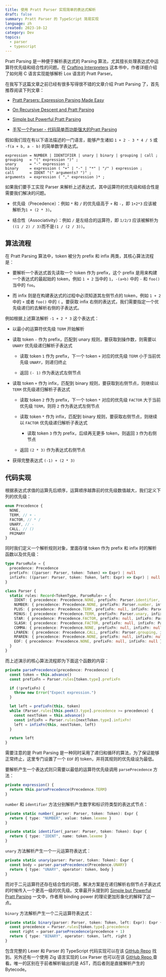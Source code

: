 ```yaml
---
title: 使用 Pratt Parser 实现简单的表达式解析
draft: false
summary: Pratt Parser 的 TypeScript 简易实现
language: zh
created: 2023-10-12
category: Dev
topics:
  - parser
  - typescript
---
```


Pratt Parsing 是一种便于解析表达式的 Parsing 算法，尤其擅长处理表达式中运算符优先级和结合性的问题。在 [Crafting Interpreters](https://craftinginterpreters.com/compiling-expressions.html#a-pratt-parser) 这本书中，作者详细介绍了如何用 C 语言实现能够解析 Lox 语言的 Pratt Parser。

在我写下这篇文章之前已经有很多写得很不错的文章介绍 Pratt Parsing 了，首先推荐阅读下列文章：

- [Pratt Parsers: Expression Parsing Made Easy](https://journal.stuffwithstuff.com/2011/03/19/pratt-parsers-expression-parsing-made-easy/)

- [On Recursive Descent and Pratt Parsing](https://chidiwilliams.com/post/on-recursive-descent-and-pratt-parsing/)

- [Simple but Powerful Pratt Parsing](https://matklad.github.io/2020/04/13/simple-but-powerful-pratt-parsing.html)

- [手写一个Parser - 代码简单而功能强大的Pratt Parsing](https://zhuanlan.zhihu.com/p/471075848)

假如我们现在有以下语法描述的一门语言，能够产生诸如 `1 + 2 - 3 * 4 / 5` 或 `-f(a + b, a - b)` 的简单数学表达式。

```bnf
expression = NUMBER | IDENTIFIER | unary | binary | grouping | call ;
grouping   = "(" expression ")" ;
unary      = "-" expression ;
binary     = expression ( "+" | "-" | "*" | "/" ) expression ;
call       = IDENT "(" arguments? ")" ;
arguments  = expression ( "," expression )* ;
```

如果我们要手工实现 Parser 来解析上述表达式，其中运算符的优先级和结合性是需要我们解决的问题。

- 优先级（Precedence）：例如 `*` 和 `/` 的优先级高于 `+` 和 `-`，即 `1+2*3` 应该被解析为`1 + (2 * 3)`。

- 结合性（Associativity）：例如 `/` 是左结合的运算符，即 `1/2/3` 应该被解析为 `((1 / 2) / 3)`而不是`(1 / (2 / 3))`。

## 算法流程

在 Pratt Parsing 算法中，token 被分为 prefix 和 infix 两类，其核心算法流程是：

- 要解析一个表达式首先读取一个 token 作为 prefix，这个 prefix 是用来构建一个表达式的最起始的 token，例如 `1 + 2` 当中的 `1`，`-(a+b)` 中的 `-` 和 `foo()` 当中的 `foo`。

- 而 infix 则是在构建表达式的过程中必须知道其左侧节点的 token，例如 `1 + 2` 中的 `+` 或者 `foo()` 中的 `(` 。要获取 infix 右侧的表达式，我们需要指定一个优先级递归的去解析右侧的子表达式。

例如根据上述算法解析 `-1 + 2 * 3` 这个表达式：

- 以最小的运算符优先级 `TERM` 开始解析

- 读取 token `-` 作为 prefix，匹配到 unary 规则，要获取到操作数，则需要以 `UNARY` 优先级递归解析子表达式

  - 读取 token `1` 作为 prefix，下一个 token `+` 对应的优先级 `TERM` 小于当前优先级 `UNARY`，则递归终止

  - 返回 `(- 1)` 作为表达式左侧节点

- 读取 token `+` 作为 infix，匹配到 binary 规则，要获取到右侧节点，则继续以 `TERM` 优先级递归解析子表达式

  - 读取 token `2` 作为 prefix，下一个 token `*` 对应的优先级 `FACTOR` 大于当前优先级 `TERM`，则将 `2` 作为表达式左侧节点

  - 读取 token `*` 作为 infix，匹配到 binary 规则，要获取右侧节点，则继续以 `FACTOR` 优先级递归解析子表达式

    - 读取 token `3` 作为 prefix，后续再无更多 token，则返回 `3` 作为右侧节点

  - 返回 `(2 * 3)` 作为表达式右侧节点

- 获得完整表达式 `(-1) + (2 * 3)`

## 代码实现

根据表达式求值的运算先后顺序，运算顺序越靠前的优先级数值越大，我们定义下列的优先级：

```typescript
enum Precedence {
  NONE,
  TERM, // + -
  FACTOR, // * /
  UNARY, // -
  CALL, // ()
  PRIMARY
}
```

同时我们定义一个解析规则对象，里面存储 token 作为 prefix 和 infix 时的解析函数以及优先级：

```typescript
type ParseRule = {
  precedence: Precedence
  prefixFn: ((parser: Parser, token: Token) => Expr) | null
  infixFn: ((parser: Parser, token: Token, left: Expr) => Expr) | null
}

class Parser {
  static rules: Record<TokenType, ParseRule> = {
    IDENT: { precedence: Precedence.NONE, prefixFn: Parser.identifier, infixFn: null },
    NUMBER: { precedence: Precedence.NONE, prefixFn: Parser.number, infixFn: null },
    PLUS: { precedence: Precedence.TERM, prefixFn: null, infixFn: Parser.binary },
    MINUS: { precedence: Precedence.TERM, prefixFn: Parser.unary, infixFn: Parser.binary },
    STAR: { precedence: Precedence.FACTOR, prefixFn: null, infixFn: Parser.binary },
    SLASH: { precedence: Precedence.FACTOR, prefixFn: null, infixFn: Parser.binary },
    COMMA: { precedence: Precedence.NONE, prefixFn: null, infixFn: null },
    LPAREN: { precedence: Precedence.CALL, prefixFn: Parser.grouping, infixFn: Parser.call },
    RPAREN: { precedence: Precedence.NONE, prefixFn: null, infixFn: null },
    EOF: { precedence: Precedence.NONE, prefixFn: null, infixFn: null }
  }
}
```

而上述演示的核心算法流程即为下面这个函数的内容：

```typescript
private parsePrecedence(precedence: Precedence) {
  const token = this.advance()
  const prefixFn = Parser.rules[token.type].prefixFn

  if (!prefixFn) {
    throw new Error("Expect expression.")
  }

  let left = prefixFn(this, token)
  while (Parser.rules[this.peek().type].precedence >= precedence) {
    const nextToken = this.advance()
    const infixFn = Parser.rules[nextToken.type].infixFn!
    left = infixFn(this, nextToken, left)
  }

  return left
}
```

需要注意的是 Pratt Parsing 是一种同时采用了递归和循环的算法，为了保证能够正常终止，这里专门设置了一个 `EOF` 的 token，并将其规则的优先级设为最低。

要解析产生一个表达式则只需要以最低的运算符优先级调用 `parsePrecedence` 方法：

```typescript
private expression() {
  return this.parsePrecedence(Precedence.TERM)
}
```

`number` 和 `identifier` 方法分别解析产生数字和标识符类型的表达式节点：

```typescript
private static number(_parser: Parser, token: Token): Expr {
  return { type: "NUMBER", value: token.lexeme }
}

private static identifier(_parser: Parser, token: Token): Expr {
  return { type: "IDENT", name: token.lexeme }
}
```

`unary` 方法解析产生一个一元运算符表达式：

```typescript
private static unary(parser: Parser, token: Token): Expr {
  const body = parser.parsePrecedence(Precedence.UNARY)
  return { type: "UNARY", operator: token, body }
}
```

而对于二元运算符还存在结合性的问题，解决方案是在递归解析右侧节点子表达式的时候传入一个更高一级的优先级。文章最开头提到的 [Simple but Powerful Pratt Parsing](https://matklad.github.io/2020/04/13/simple-but-powerful-pratt-parsing.html) 一文中，作者用 binding power 的理论更加形象化的解释了这一点。

`binary` 方法解析产生一个二元运算符表达式：

```typescript
private static binary(parser: Parser, token: Token, left: Expr): Expr {
  const precedence = Parser.rules[token.type].precedence
  const right = parser.parsePrecedence(precedence + 1)
  return { type: "BINARY", operator: token, left, right }
}
```

包含完整的 Lexer 和 Parser 的 TypeScript 代码实现可以在该 [GitHub Repo](https://github.com/TunkShif/pratt-parser-demo-ts) 找到。另外还有一个使用 Zig 语言实现的 Lox Parser 也可以在该 [GitHub Repo ](https://github.com/TunkShif/lox-project/blob/main/lox-zg/src/compiler.zig)查看。唯一的区别在于前者解析输出的是 AST，而后者则是直接解析产生的 Bytecode。
